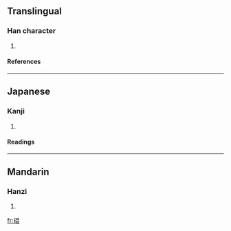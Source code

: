 ==Translingual==
===Han character===
{{Han char|rn=96|rad=玉|as=08|sn=12|four=1616<sub>0</sub>|canj=一土日日 (MGAA)}}
# {{defn|Han|sort=玉08}}
====References====
{{Han ref|kx=0734.270|dkj=21066|dj=1146.280|hdz=21122.010|uh=7429|ud=29737|bh=DAA8|bd=55976}}

----
==Japanese==
===Kanji===
{{ja-kanji|grade=|rs=玉08}}
# {{defn|Japanese}} 
====Readings====
{{ja-readings|on=[[しょう]] (shō)|kun=[[みみだま]] (mimidama)|nanori=}}

----
==Mandarin==
===Hanzi===
{{cmn-hanzi|pin=[[chāng]] ([[chang1]])|wg=ch'ang<sup>1</sup>}}
# {{defn|Mandarin}}

[[fr:琩]]
